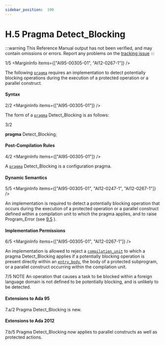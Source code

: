 ```yaml
---
sidebar_position:  190
---
```


# H.5 Pragma Detect_Blocking

:::warning
This Reference Manual output has not been verified,
and may contain omissions or errors.
Report any problems on the [tracking issue](https://github.com/ada-lang-io/ada-lang-io/issues/20)
:::


<MarginText>1/5</MarginText>
<MarginInfo items={["AI95-00305-01", "AI12-0267-1"]} />
<p>The following <code><a href="../AA-2/AA-2.8#S0019">pragma</a></code> requires  an implementation to detect potentially blocking operations during the execution of  a protected operation or a parallel construct. <br /></p>


#### Syntax

<MarginText>2/2</MarginText>
<MarginInfo items={["AI95-00305-01"]} />
<p class="Indented2">The form of a <code><a href="../AA-2/AA-2.8#S0019">pragma</a></code> Detect_Blocking is as follows: <br /></p>

<MarginText>3/2</MarginText>
<p class="Indented2">  <strong>pragma</strong> Detect_Blocking; <br /></p>


#### Post-Compilation Rules

<MarginText>4/2</MarginText>
<MarginInfo items={["AI95-00305-01"]} />
<p>A <code><a href="../AA-2/AA-2.8#S0019">pragma</a></code> Detect_Blocking is a configuration pragma. <br /></p>


#### Dynamic Semantics

<MarginText>5/5</MarginText>
<MarginInfo items={["AI95-00305-01", "AI12-0247-1", "AI12-0267-1"]} />
<p>An implementation is required to detect a potentially blocking operation that occurs during the execution of  a protected operation or a parallel construct defined within a compilation unit to which the pragma applies, and to raise Program_Error (see <a href="../AA-9/AA-9.5">9.5</a> ). <br /></p>


#### Implementation Permissions

<MarginText>6/5</MarginText>
<MarginInfo items={["AI95-00305-01", "AI12-0267-1"]} />
<p>An implementation is allowed to reject a <code><a href="../AA-10/AA-10.1#S0286">compilation_unit</a></code> to which a pragma Detect_Blocking applies if a potentially blocking operation is present directly within an <code><a href="../AA-9/AA-9.5#S0260">entry_body</a></code>,  the body of a protected subprogram, or a parallel construct occurring within the compilation unit. <br /></p>

<AnnotatedOnly>
<MarginText>7/5</MarginText>
<MarginInfo items={["AI95-00305-01", "AI12-0442-1"]} />
<Admonition type="aarm" aarm="note">
NOTE   An operation that causes a task to be blocked within a foreign language domain is not defined to be potentially blocking, and is unlikely to  be detected. <br /></Admonition>
</AnnotatedOnly>

<AnnotatedOnly>

#### Extensions to Ada 95

</AnnotatedOnly>
<AnnotatedOnly>
<MarginText>7.a/2</MarginText>
<MarginInfo items={["AI95-00305-01"]} />
<Admonition type="aarm" aarm="note">
Pragma Detect_Blocking is new. <br /></Admonition>
</AnnotatedOnly>

<AnnotatedOnly>

#### Extensions to Ada 2012

</AnnotatedOnly>
<AnnotatedOnly>
<MarginText>7.b/5</MarginText>
<MarginInfo items={["AI12-0267-1"]} />
<Admonition type="aarm" aarm="note">
Pragma Detect_Blocking now applies to parallel constructs as well as protected actions. <br /></Admonition>
</AnnotatedOnly>

